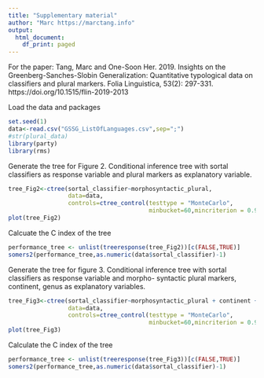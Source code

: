```yaml
---
title: "Supplementary material"
author: "Marc https://marctang.info"
output:
  html_document:
    df_print: paged
---
```


For the paper: Tang, Marc and One-Soon Her. 2019. Insights on the Greenberg-Sanches-Slobin Generalization: Quantitative typological data on classifiers and plural markers. Folia Linguistica, 53(2): 297-331.      https://doi.org/10.1515/flin-2019-2013

Load the data and packages
```r
set.seed(1)
data<-read.csv("GSSG_ListOfLanguages.csv",sep=";")
#str(plural_data)
library(party)
library(rms)
```

Generate the tree for Figure 2. Conditional inference tree with sortal classifiers as response variable and plural
markers as explanatory variable.
```r
tree_Fig2<-ctree(sortal_classifier~morphosyntactic_plural,
                 data=data,
                 controls=ctree_control(testtype = "MonteCarlo",
                                        minbucket=60,mincriterion = 0.99))
plot(tree_Fig2)
```

Calcuate the C index of the tree
```r
performance_tree <- unlist(treeresponse(tree_Fig2))[c(FALSE,TRUE)]
somers2(performance_tree,as.numeric(data$sortal_classifier)-1)
```

Generate the tree for figure 3. Conditional inference tree with sortal classifiers as response variable and morpho-
syntactic plural markers, continent, genus as explanatory variables.
```r
tree_Fig3<-ctree(sortal_classifier~morphosyntactic_plural + continent + genus,
                 data=data,
                 controls=ctree_control(testtype = "MonteCarlo", 
                                        minbucket=60,mincriterion = 0.99))
plot(tree_Fig3)
```

Calculate the C index of the tree
```r
performance_tree <- unlist(treeresponse(tree_Fig3))[c(FALSE,TRUE)]
somers2(performance_tree,as.numeric(data$sortal_classifier)-1)
```

